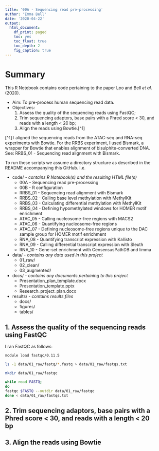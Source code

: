 ```yaml
---
title: '00A - Sequencing read pre-processing'
author: "Emma Bell"
date: '2020-04-22'
output:
  html_document:
    df_print: paged
    toc: yes
    toc_float: true
    toc_depth: 2
    fig_caption: true
---
```


# Summary {.tabset}

This R Notebook contains code pertaining to the paper Loo and Bell _et al._ (2020).

* Aim: To pre-process human sequencing read data.
* Objectives:
  1. Assess the quality of the sequencing reads using FastQC;
  2. Trim sequencing adaptors, base pairs with a Phred score < 30, and reads with a length < 20 bp;
  3. Align the reads using Bowtie.[^1]
  
[^1] I aligned the sequencing reads from the ATAC-seq and RNA-seq experiments with Bowtie. For the RRBS experiment, I used Bismark, a wrapper for Bowtie that enables alignment of bisulphite-converted DNA. See: RRBS_01 - Sequencing read alignment with Bismark.

To run these scripts we assume a directory structure as described in the README accompanying this GitHub. I.e.

* code/ - _contains R Notebook(s) and the resulting HTML file(s)_
  * 00A - Sequencing read pre-processing
  * 00B - R configuration
  * RRBS_01 - Sequencing read alignment with Bismark
  * RRBS_02 - Calling base level methylation with MethylKit
  * RRBS_03 - Calculating differential methylation with MethylKit
  * RRBS_04 - Defining hypomethylated windows for HOMER motif enrichment
  * ATAC_05 - Calling nucleosome-free regions with MACS2
  * ATAC_06 - Quantifying nucleosome-free regions
  * ATAC_07 - Defining nucleosome-free regions unique to the DAC sample group for HOMER motif enrichment
  * RNA_08 - Quantifying transcript expression with Kallisto
  * RNA_09 - Calling differential transcript expression with Sleuth
  * RNA_10 - Gene-set enrichment with CensensusPathDB and limma
* data/ - _contains any data used in this project_
  * 01_raw/
  * 02_clean/
  * 03_augmented/
* docs/ - _contains any documents pertaining to this project_
  * Presentation_plan_template.docx
  * Presentation_template.pptx
  * Research_project_plan.docx
* results/ - _contains results files_
  * docs/
  * figures/
  * tables/

## 1. Assess the quality of the sequencing reads using FastQC

I ran FastQC as follows:

```bash
module load fastqc/0.11.5

ls -1 data/01_raw/fastq/*.fastq > data/01_raw/fastqs.txt

mkdir data/01_raw/fastqc

while read FASTQ;
do
fastqc $FASTQ --outdir data/01_raw/fastqc
done < data/01_raw/fastqs.txt
```

## 2. Trim sequencing adaptors, base pairs with a Phred score < 30, and reads with a length < 20 bp

## 3. Align the reads using Bowtie

